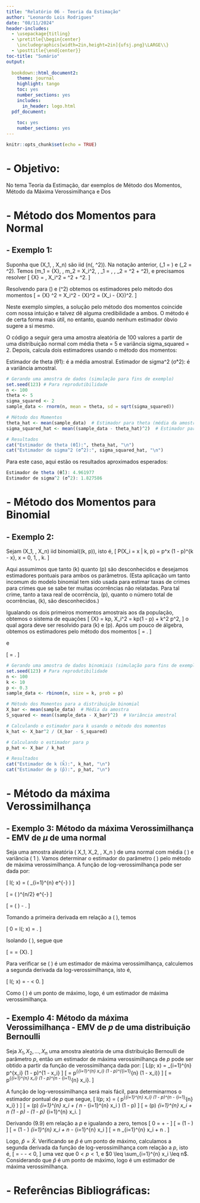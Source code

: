```yaml
---
title: "Relatório 06 - Teoria da Estimação"
author: "Leonardo Lois Rodrigues"
date: "08/11/2024"
header-includes:
  - \usepackage{titling}
  - \pretitle{\begin{center}
    \includegraphics[width=2in,height=2in]{ufsj.png}\LARGE\\}
  - \posttitle{\end{center}}
toc-title: "Sumário"
output:
  
  bookdown::html_document2: 
    theme: journal
    highlight: tango
    toc: yes
    number_sections: yes
    includes:
      in_header: logo.html
  pdf_document:
    
    toc: yes
    number_sections: yes
---
```


```r
knitr::opts_chunk$set(echo = TRUE)
```

# - Objetivo:

No tema Teoria da Estimação, dar exemplos de  Método dos Momentos,  Método da Máxima Verossimilhança e Dos

# - Método dos Momentos para Normal

## - Exemplo 1: 

Suponha que \(X_1, \dots, X_n\) são iid \(n(\theta, \sigma^2)\). Na notação anterior, \(\theta_1 = \theta\) e \(\theta_2 = \sigma^2\). Temos \(m_1 = \bar{X}, \, m_2 = \frac{1}{n}\sum X_i^2, \, \mu_1 = \theta, \, \mu_2 = \theta^2 + \sigma^2\), e precisamos resolver
\[
\bar{X} = \theta, \quad \frac{1}{n} \sum X_i^2 = \theta^2 + \sigma^2.
\]

Resolvendo para \(\theta\) e \(\sigma^2\) obtemos os estimadores pelo método dos momentos
\[
\hat{\theta} = \bar{X} \quad \text{e} \quad \hat{\sigma}^2 = \frac{1}{n} \sum X_i^2 - \bar{X}^2 = \frac{1}{n} \sum (X_i - \bar{X})^2.
\]

Neste exemplo simples, a solução pelo método dos momentos coincide com nossa intuição e talvez dê alguma credibilidade a ambos. O método é de certa forma mais útil, no entanto, quando nenhum estimador óbvio sugere a si mesmo.


O código a seguir gera uma amostra aleatória de 100 valores a partir de uma distribuição normal com média theta = 5 e variância sigma_squared = 2. Depois, calcula dois estimadores usando o método dos momentos:

Estimador de theta (θ̂1): é a média amostral.
Estimador de sigma^2 (σ̂^2): é a variância amostral.

```r
# Gerando uma amostra de dados (simulação para fins de exemplo)
set.seed(123) # Para reprodutibilidade
n <- 100
theta <- 5
sigma_squared <- 2
sample_data <- rnorm(n, mean = theta, sd = sqrt(sigma_squared))

# Método dos Momentos
theta_hat <- mean(sample_data)  # Estimador para theta (média da amostra)
sigma_squared_hat <- mean((sample_data - theta_hat)^2)  # Estimador para sigma^2 (variância da amostra)

# Resultados
cat("Estimador de theta (θ̂1):", theta_hat, "\n")
cat("Estimador de sigma^2 (σ̂^2):", sigma_squared_hat, "\n")

```

Para este caso, aqui estão os resultados aproximados esperados:

```r
Estimador de theta (θ̂1): 4.961977 
Estimador de sigma^2 (σ̂^2): 1.827586

```

# - Método dos Momentos para Binomial

## - Exemplo 2: 

Sejam \(X_1, \dots, X_n\) iid binomial(\(k, p\)), isto é,
\[
P(X_i = x | k, p) = \binom{k}{x} p^x (1 - p)^{k - x}, \quad x = 0, 1, \dots, k.
\]

Aqui assumimos que tanto \(k\) quanto \(p\) são desconhecidos e desejamos estimadores pontuais para ambos os parâmetros. (Esta aplicação um tanto incomum do modelo binomial tem sido usada para estimar taxas de crimes para crimes que se sabe ter muitas ocorrências não relatadas. Para tal crime, tanto a taxa real de ocorrência, \(p\), quanto o número total de ocorrências, \(k\), são desconhecidos.)

Igualando os dois primeiros momentos amostrais aos da população, obtemos o sistema de equações
\[
\bar{X} = kp, \quad \frac{1}{n} \sum X_i^2 = kp(1 - p) + k^2 p^2,
\]
o qual agora deve ser resolvido para \(k\) e \(p\). Após um pouco de álgebra, obtemos os estimadores pelo método dos momentos
\[
\hat{k} = \frac{\bar{X}^2}{\bar{X} - (1/n) \sum (X_i - \bar{X})^2}.
\]

e

\[
\tilde{p} = \frac{\bar{X}}{\bar{k}}.
\]

```r
# Gerando uma amostra de dados binomiais (simulação para fins de exemplo)
set.seed(123) # Para reprodutibilidade
n <- 100
k <- 10
p <- 0.3
sample_data <- rbinom(n, size = k, prob = p)

# Método dos Momentos para a distribuição binomial
X_bar <- mean(sample_data)  # Média da amostra
S_squared <- mean((sample_data - X_bar)^2)  # Variância amostral

# Calculando o estimador para k usando o método dos momentos
k_hat <- X_bar^2 / (X_bar - S_squared)

# Calculando o estimador para p
p_hat <- X_bar / k_hat

# Resultados
cat("Estimador de k (k̂):", k_hat, "\n")
cat("Estimador de p (p̂):", p_hat, "\n")
```

# - Método da máxima Verossimilhança

## -  Exemplo 3: Método da máxima Verossimilhança - EMV de $\mu$ de uma normal

Seja uma amostra aleatória \( X_1, X_2, \dots, X_n \) de uma normal com média \( \mu \) e variância \( 1 \). Vamos determinar o estimador do parâmetro \( \mu \) pelo método de máxima verossimilhança. A função de log-verossimilhança pode ser dada por:

\[
l(\mu; x) = \log \left( \prod_{i=1}^{n} \frac{1}{\sqrt{2 \pi}} e^{-\frac{(x_i - \mu)^2}{2}} \right)
\]

\[
= \log \left( \frac{1}{\sqrt{2 \pi}} \right)^{n/2} e^{-\frac{\sum_{i=1}^{n} (x_i - \mu)^2}{2}} 
\]

\[
= \frac{n}{2} \log \left( \frac{1}{2 \pi} \right) - \frac{\sum_{i=1}^{n} (x_i - \mu)^2}{2}.
\]

Tomando a primeira derivada em relação a \( \mu \), temos

\[
0 = \frac{d}{d\mu} l(\mu; x) = \frac{\sum_{i=1}^{n} (x_i - \hat{\mu})}{2}.
\]

Isolando \( \hat{\mu} \), segue que

\[
\hat{\mu} = \frac{\sum_{i=1}^{n} X_i}{n} = \bar{X}.
\]

Para verificar se \( \hat{\mu} \) é um estimador de máxima verossimilhança, calculemos a segunda derivada da log-verossimilhança, isto é,

\[
\frac{d^2}{d\mu^2} l(\mu; x) = -\frac{n}{2} < 0.
\]

Como \( \hat{\mu} \) é um ponto de máximo, logo, é um estimador de máxima verossimilhança.


## - Exemplo 4: Método da máxima Verossimilhança - EMV de $p$ de uma distribuição Bernoulli

Seja $X_1, X_2, \dots, X_n$ uma amostra aleatória de uma distribuição Bernoulli de parâmetro $p$, então um estimador de máxima verossimilhança de $p$ pode ser obtido a partir da função de verossimilhança dada por:
\[
L(p; x) = \prod_{i=1}^{n} p^{x_i} (1 - p)^{1 - x_i}
\]
\[
= p^{\sum_{i=1}^{n} x_i} (1 - p)^{\sum_{i=1}^{n} (1 - x_i)}
\]
\[
= p^{\sum_{i=1}^{n} x_i} (1 - p)^{n - \sum_{i=1}^{n} x_i}.
\]

A função de log-verossimilhança será mais fácil, para determinarmos o estimador pontual de $p$ que segue,
\[
l(p; x) = \log \left( p^{\sum_{i=1}^{n} x_i} (1 - p)^{n - \sum_{i=1}^{n} x_i} \right)
\]
\[
= \log(p) \sum_{i=1}^{n} x_i + \left( n - \sum_{i=1}^{n} x_i \right) \log(1 - p)
\]
\[
= \log(p) \sum_{i=1}^{n} x_i + n \log(1 - p) - \log(1 - p) \sum_{i=1}^{n} x_i.
\]

Derivando (9.9) em relação a $p$ e igualando a zero, temos
\[
0 = \frac{\sum_{i=1}^{n} x_i}{\hat{p}} + \frac{n}{1 - \hat{p}} - \frac{\sum_{i=1}^{n} x_i}{1 - \hat{p}}
\]
\[
= (1 - \hat{p}) \frac{\sum_{i=1}^{n} x_i + n \hat{p} - \hat{p} \sum_{i=1}^{n} x_i}{\hat{p}(1 - \hat{p})}
\]
\[
= (1 - \hat{p}) \sum_{i=1}^{n} x_i + n \hat{p} - \hat{p} \sum_{i=1}^{n} x_i
\]
\[
= n \sum_{i=1}^{n} x_i + n \hat{p}.
\]

Logo, $\hat{p} = \bar{X}$. Verificando se $\hat{p}$ é um ponto de máximo, calculamos a segunda derivada da função de log-verossimilhança com relação a $p$, isto é,
\[
\frac{d^2 l(p; x)}{d p^2} = -\frac{\sum_{i=1}^{n} x_i}{p^2} - \frac{\left(n - \sum_{i=1}^{n} x_i\right)}{(1 - p)^2} < 0,
\]
uma vez que $0 < p < 1$, e $0 \leq \sum_{i=1}^{n} x_i \leq n$. Considerando que $\hat{p}$ é um ponto de máximo, logo é um estimador de máxima verossimilhança.



# - Referências Bibliográficas:


